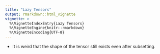 ```yaml
---
title: "Lazy Tensors"
output: rmarkdown::html_vignette
vignette: >
  %\VignetteIndexEntry{Lazy Tensors}
  %\VignetteEngine{knitr::rmarkdown}
  %\VignetteEncoding{UTF-8}
---
```


* It is weird that the shape of the tensor still exists even after subsetting.
